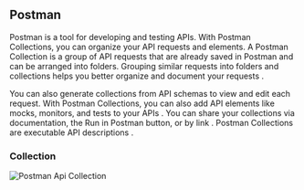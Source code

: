 
## Postman

Postman is a tool for developing and testing APIs. With Postman Collections, you can organize your API requests and elements.
A Postman Collection is a group of API requests that are already saved in Postman and can be arranged into folders. Grouping similar requests into folders and collections helps you better organize and document your requests .

You can also generate collections from API schemas to view and edit each request. With Postman Collections, you can also add API elements like mocks, monitors, and tests to your APIs . You can share your collections via documentation, the Run in Postman button, or by link . Postman Collections are executable API descriptions .

### Collection
![Postman Api Collection](../../../public/images/postman.png)

